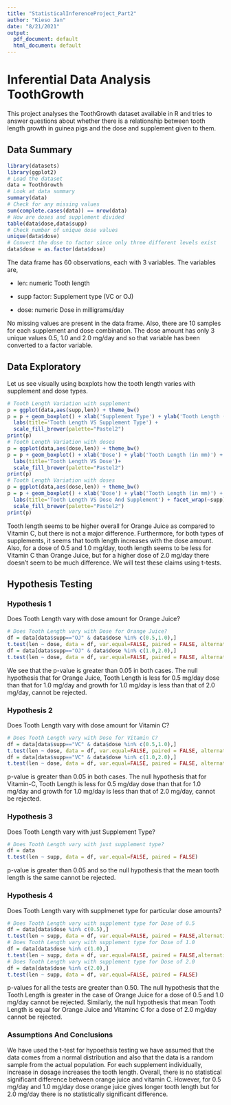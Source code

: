 ```yaml
---
title: "StatisticalInferenceProject_Part2"
author: "Kieso Jan"
date: "8/21/2021"
output:
  pdf_document: default
  html_document: default
---
```



# Inferential Data Analysis ToothGrowth
This project analyses the ToothGrowth dataset available in R and tries to answer questions about whether there is a relationship between tooth length growth in guinea pigs and the dose and supplement given to them.

## Data Summary

```r
library(datasets)
library(ggplot2)
# Load the dataset
data = ToothGrowth
# Look at data summary
summary(data)
# Check for any missing values
sum(complete.cases(data)) == nrow(data)
# How are doses and supplement divided
table(data$dose,data$supp)
# Check number of unique dose values
unique(data$dose)
# Convert the dose to factor since only three different levels exist
data$dose = as.factor(data$dose)
```

The data frame has 60 observations, each with 3 variables. The variables are,

- len: numeric Tooth length

- supp factor: Supplement type (VC or OJ)

- dose: numeric Dose in milligrams/day

No missing values are present in the data frame. Also, there are 10 samples for each supplement and dose combination. The dose amount has only 3 unique values 0.5, 1.0 and 2.0 mg/day and so that variable has been converted to a factor variable.

## Data Exploratory
Let us see visually using boxplots how the tooth length varies with supplement and dose types.

```r
# Tooth Length Variation with supplement
p = ggplot(data,aes(supp,len)) + theme_bw() 
p = p + geom_boxplot() + xlab('Supplement Type') + ylab('Tooth Length (in mm)') + 
  labs(title='Tooth Length VS Supplement Type') +
  scale_fill_brewer(palette="Pastel2")  
print(p)
# Tooth Length Variation with doses
p = ggplot(data,aes(dose,len)) + theme_bw() 
p = p + geom_boxplot() + xlab('Dose') + ylab('Tooth Length (in mm)') + 
  labs(title='Tooth Length VS Dose')+ 
  scale_fill_brewer(palette="Pastel2") 
print(p)
# Tooth Length Variation with doses
p = ggplot(data,aes(dose,len)) + theme_bw() 
p = p + geom_boxplot() + xlab('Dose') + ylab('Tooth Length (in mm)') + 
  labs(title='Tooth Length VS Dose And Supplement') + facet_wrap(~supp) +
  scale_fill_brewer(palette="Pastel2")
print(p)
```

Tooth length seems to be higher overall for Orange Juice as compared to Vitamin C, but there is not a major difference. Furthermore, for both types of supplements, it seems that tooth length increases with the dose amount. Also, for a dose of 0.5 and 1.0 mg/day, tooth length seems to be less for Vitamin C than Orange Juice, but for a higher dose of 2.0 mg/day there doesn't seem to be much difference. We will test these claims using t-tests.

## Hypothesis Testing

### Hypothesis 1
Does Tooth Length vary with dose amount for Orange Juice?

```r
# Does Tooth Length vary with Dose for Orange Juice?  
df = data[data$supp=="OJ" & data$dose %in% c(0.5,1.0),]
t.test(len ~ dose, data = df, var.equal=FALSE, paired = FALSE, alternative="greater")
df = data[data$supp=="OJ" & data$dose %in% c(1.0,2.0),]
t.test(len ~ dose, data = df, var.equal=FALSE, paired = FALSE, alternative="greater")
```

We see that the p-value is greater than 0.05 in both cases. The null hypothesis that for Orange Juice, Tooth Length is less for 0.5 mg/day dose than that for 1.0 mg/day and growth for 1.0 mg/day is less than that of 2.0 mg/day, cannot be rejected. 

### Hypothesis 2
Does Tooth Length vary with dose amount for Vitamin C?
```r
# Does Tooth Length vary with Dose for Vitamin C?  
df = data[data$supp=="VC" & data$dose %in% c(0.5,1.0),]
t.test(len ~ dose, data = df, var.equal=FALSE, paired = FALSE, alternative="greater")
df = data[data$supp=="VC" & data$dose %in% c(1.0,2.0),]
t.test(len ~ dose, data = df, var.equal=FALSE, paired = FALSE, alternative="greater")
```
p-value is greater than 0.05 in both cases. The null hypothesis that for Vitamin-C, Tooth Length is less for 0.5 mg/day dose than that for 1.0 mg/day and growth for 1.0 mg/day is less than that of 2.0 mg/day, cannot be rejected. 

### Hypothesis 3
Does Tooth Length vary with just Supplement Type?
```r
# Does Tooth Length vary with just supplement type?
df = data
t.test(len ~ supp, data = df, var.equal=FALSE, paired = FALSE)
```
p-value is greater than 0.05 and so the null hypothesis that the mean tooth length is the same cannot be rejected.

### Hypothesis 4
Does Tooth Length vary with supplmenet type for particular dose amounts?
```r
# Does Tooth Length vary with supplement type for Dose of 0.5
df = data[data$dose %in% c(0.5),]
t.test(len ~ supp, data = df, var.equal=FALSE, paired = FALSE,alternative="less")
# Does Tooth Length vary with supplement type for Dose of 1.0
df = data[data$dose %in% c(1.0),]
t.test(len ~ supp, data = df, var.equal=FALSE, paired = FALSE,alternative="less")
# Does Tooth Length vary with supplement type for Dose of 2.0
df = data[data$dose %in% c(2.0),]
t.test(len ~ supp, data = df, var.equal=FALSE, paired = FALSE)
```

p-values for all the tests are greater than 0.50. The null hypothesis that the Tooth Length is greater in the case of Orange Juice for a dose of 0.5 and 1.0 mg/day cannot be rejected. Similarly, the null hypothesis that mean Tooth Length is equal for Orange Juice and Vitaminc C for a dose of 2.0 mg/day cannot be rejected.


### Assumptions And Conclusions
We have used the t-test for hypoethsis testing we have assumed that the data comes from a normal distribution and also that the data is a random sample from the actual population.
For each supplement individually, increase in dosage increases the tooth length. 
Overall, there is no statistical significant difference between orange juice and vitamin C. However, for 0.5 mg/day and 1.0 mg/day dose orange juice gives longer tooth length but for 2.0 mg/day there is no statistically significant difference.

